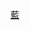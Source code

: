 {{Routemap
| title = 高雄捷運藍線
| title-bg = {{高雄捷運顏色|鳳山}}
| title-color = white
| text-width = 0,60,80
| collapsible = no
| inline = <includeonly>yes</includeonly>
| map =
\\uCONTgq\uSTRq!~HUBc2\uBHFq!~HUB3\uexSTRq!~uSTR+r\uexCONTfq~~C1 籬仔內
\\\uexKBHFa!~HUB1\HUBc4\uKDSTe\~~B01 [[籬仔內站|籬仔內]]
uexBHF~~B02 [[瑞祥高中站|瑞祥高中]]
uexBHF~~B03 [[五甲國中站|五甲國中]]
uextCONTgq\uextSTRq\uextSTR+r\uexBHF\\\~~B04 [[鳳南永豐站|鳳南永豐]]
uexCONTgq\uexSTR+r\uextSTR\uexBHF\\\~~B05 [[崗山仔公園站|崗山仔公園]]
uexBHF!~HUBaq\uextBHF!~HUBq\uexBHF!~HUBeq\\~~B06/Y19/G03 [[五甲站|五甲]];[[高雄捷運黃線|黃線]]/[[高雄捷運綠線|綠線]]
uexBHF!~HUBaq\uextBHF!~HUBq\uexBHF!~HUBeq\\~~B07/Y18/G04 [[七老爺站|七老爺]];[[高雄捷運黃線|黃線]]/[[高雄捷運綠線|綠線]]
uexBHF!~HUBaq\uextSTR!~HUBq\uexBHF!~HUBeq\\~~B08/G06 [[果菜市場站|果菜市場]];[[高雄捷運綠線|綠線]]
uexLSTR+l\uexSTRr\uextBHF\uexBHF\\\~~B09 [[忠孝國中站|忠孝國中]]/Y17 [[新甲站|新甲]];[[高雄捷運黃線|黃線]]
utCONTgq\utSTRq\utSTRq\uxtTBHFt!~HUB2\uxKRZt!~HUBc3\utCONTfq\\\~~O10/Y16 衛武營;[[高雄捷運橘線|橘線]]/[[高雄捷運黃線|黃線]]
uextSTR!~HUBc1\uexBHF!~HUB4\~~B10 [[衛武營站|衛武營]]
uextSTR\uexBHF\~~B11 [[鳳山行政中心站|鳳山行政中心]]
tSTR+l\uxmtKRZtu\uxmKRZt\tCONTfq\~~{{rmr|r=R|[[臺灣鐵路管理局|臺鐵]][[屏東線]]|[[科工館車站|科工館]]方向}}
tHST!~HUBaq\uextBHF!~HUBq\uexBHF!~HUBeq\\~~B12/Y15 [[正義/澄清車站|正義]];[[高雄捷運黃線|黃線]]
tCONTgq\tSTRq\tSTRr\uextSTR\uexSTR\\\\~~{{rmr|l=L|[[臺灣鐵路管理局|臺鐵]][[屏東線]]|[[鳳山車站|鳳山]]方向}}
uextSTR\uexBHF\~~B13 [[寶業滯洪公園站|寶業滯洪公園]]
\uextBHF!~HUBaq\uexBHF!~HUBeq\\uextCONTg~~B14/Y14 [[文山站|文山]];[[高雄捷運黃線|黃線]]
\\uextSTRl\uexKRZt\uextSTRq\uextABZg+r\
\\uexBHF\\uextLSTR~~B15 [[澄清本館站|澄清本館]]
uexLSTR\\\uexSTR\\uextBHF!~HUB2\HUBc3~~Y2 [[鳥松站|鳥松]];[[高雄捷運黃線|黃線]]
\uexSTRl\uexSTRq\uexSTRq\uexKRZ\uexSTRq!~uexSTR+l\uextKRZ!~HUBc1\uexBHFq!~HUB4\uexCONTfq~~G12 鳥松;[[高雄捷運綠線|綠線]]
\\uexSTR\uexSTR\uextLSTR
\\uexSTR\uexSTR\
\\uexSTR2\uexSTRc3!~uexSTR!~uexSTRc2\uexSTR3
\\uexSTRc1\uexSTR+1!~uexSTR+4!~uexSTR\uexSTRc4
\\uexKDSTe~~鳥松機廠
|bottom={{navbar|高雄捷運RDT/鳳山線}}
}}
<noinclude>
{{Rdt intro|[[高雄捷運藍線]]}}
[[Category:高雄捷運RDT|藍]]

</noinclude>
